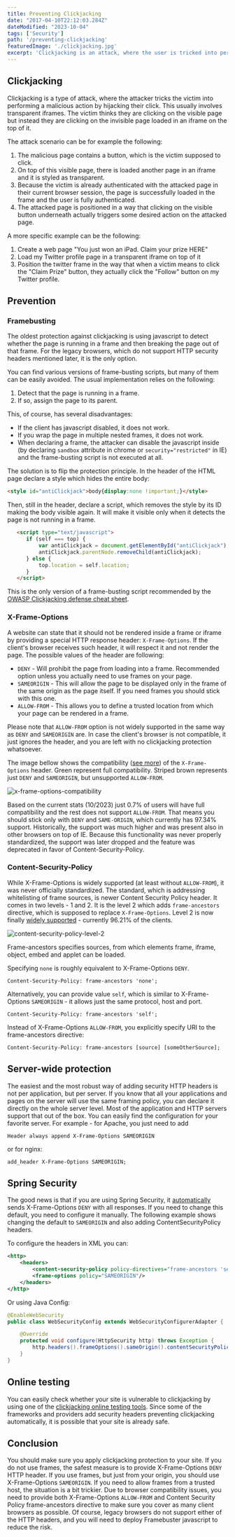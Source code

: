 ```yaml
---
title: Preventing Clickjacking
date: "2017-04-10T22:12:03.284Z"
dateModified: "2023-10-04"
tags: ['Security']
path: '/preventing-clickjacking'
featuredImage: './clickjacking.jpg'
excerpt: 'Clickjacking is an attack, where the user is tricked into performing an unwanted action by clicking on a seemingly harmless element. How to prevent it?'
---
```


<PostHeader frontmatter={props.data.mdx.frontmatter} />

## Clickjacking

Clickjacking is a type of attack, where the attacker tricks the victim into performing a malicious action by hijacking their click. This usually involves transparent iframes. The victim thinks they are clicking on the visible page but instead they are clicking on the invisible page loaded in an iframe on the top of it.

The attack scenario can be for example the following:

1.  The malicious page contains a button, which is the victim supposed to click.
2.  On top of this visible page, there is loaded another page in an iframe and it is styled as transparent.
3.  Because the victim is already authenticated with the attacked page in their current browser session, the page is successfully loaded in the frame and the user is fully authenticated.
4.  The attacked page is positioned in a way that clicking on the visible button underneath actually triggers some desired action on the attacked page.

A more specific example can be the following:

1.  Create a web page "You just won an iPad. Claim your prize HERE"
2.  Load my Twitter profile page in a transparent iframe on top of it
3.  Position the twitter frame in the way that when a victim means to click the "Claim Prize" button, they actually click the "Follow" button on my Twitter profile.

## Prevention

### Framebusting

The oldest protection against clickjacking is using javascript to detect whether the page is running in a frame and then breaking the page out of that frame. For the legacy browsers, which do not support HTTP security headers mentioned later, it is the only option.

You can find various versions of frame-busting scripts, but many of them can be easily avoided. The usual implementation relies on the following:

1.  Detect that the page is running in a frame.
2.  If so, assign the page to its parent.

This, of course, has several disadvantages:

-   If the client has javascript disabled, it does not work.
-   If you wrap the page in multiple nested frames, it does not work.
-   When declaring a frame, the attacker can disable the javascript inside (by declaring `sandbox` attribute in chrome or `security="restricted"` in IE) and the frame-busting script is not executed at all.

The solution is to flip the protection principle. In the header of the HTML page declare a style which hides the entire body:

```html
<style id="antiClickjack">body{display:none !important;}</style>
```

Then, still in the header, declare a script, which removes the style by its ID making the body visible again. It will make it visible only when it detects the page is not running in a frame.

```html
   <script type="text/javascript">
      if (self === top) {
          var antiClickjack = document.getElementById("antiClickjack");
          antiClickjack.parentNode.removeChild(antiClickjack);
      } else {
          top.location = self.location;
      }
   </script>
```

This is the only version of a frame-busting script recommended by the [OWASP Clickjacking defense cheat sheet](https://www.owasp.org/index.php/Clickjacking_Defense_Cheat_Sheet).

### X-Frame-Options

A website can state that it should not be rendered inside a frame or iframe by providing a special HTTP response header: `X-Frame-Options`. If the client\'s browser receives such header, it will respect it and not render the page. The possible values of the header are following:
-   `DENY` - Will prohibit the page from loading into a frame. Recommended option unless you actually need to use frames on your page.
-   `SAMEORIGIN` - This will allow the page to be displayed only in the frame of the same origin as the page itself. If you need frames you should stick with this one.
-   `ALLOW-FROM` - This allows you to define a trusted location from which your page can be rendered in a frame.

Please note that `ALLOW-FROM` option is not widely supported in the same way as `DENY` and `SAMEORIGIN` are. In case the client\'s browser is not compatible, it just ignores the header, and you are left with no clickjacking protection whatsoever.

The image bellow shows the compatibility ([see more](http://caniuse.com/#feat=x-frame-options)) of the `X-Frame-Options` header. Green represent full compatibility. Striped brown represents just `DENY` and `SAMEORIGIN`, but unsupported `ALLOW-FROM`.

![x-frame-options-compatibility](./X-Frame-options-compatibility.png)

Based on the current stats (10/2023) just 0.7% of users will have full compatibility and the rest does not support `ALLOW-FROM`. That means you should stick only with `DENY` and `SAME-ORIGIN`, which currently has 97.34% support. Historically, the support was much higher and was 
present also in other browsers on top of IE. Because this functionality was never properly standardized, the support was later dropped and the feature was deprecated in favor of Content-Security-Policy.

### Content-Security-Policy

While X-Frame-Options is widely supported (at least without `ALLOW-FROM`), it was never officially standardized. The standard, which is addressing whitelisting of frame sources, is newer Content Security Policy header. It comes in two levels - 1 and 2. It is the level 2 which adds `frame-ancestors` directive, which is supposed to replace `X-Frame-Options`. Level 2 is now finally [widely supported](https://caniuse.com/contentsecuritypolicy2) - currently 96.21% of the clients.

![content-security-policy-level-2](./Content-Security-Policy-Level-2.png)

Frame-ancestors specifies sources, from which elements frame, iframe, object, embed and applet can be loaded.

Specifying `none` is roughly equivalent to X-Frame-Options `DENY`.

```http
Content-Security-Policy: frame-ancestors 'none';
```

Alternatively, you can provide value `self`, which is similar to X-Frame-Options `SAMEORIGIN` - it allows just the same protocol, host and port.

```http
Content-Security-Policy: frame-ancestors 'self';
```

Instead of X-Frame-Options `ALLOW-FROM`, you explicitly specify URI to the frame-ancestors directive:

```http
Content-Security-Policy: frame-ancestors [source] [someOtherSource];
```

## Server-wide protection
The easiest and the most robust way of adding security HTTP headers is not per application, but per server. If you know that all your applications and pages on the server will use the same framing policy, you can declare it directly on the whole server level. Most of the application and HTTP servers support that out of the box. You can easily find the configuration for your favorite server. For example - for Apache, you just need to add

```
Header always append X-Frame-Options SAMEORIGIN
```

or for nginx:

```
add_header X-Frame-Options SAMEORIGIN;
```

## Spring Security

The good news is that if you are using Spring Security, it [automatically](http://docs.spring.io/spring-security/site/docs/current/reference/html/headers.html#default-security-headers) sends X-Frame-Options `DENY` with all responses. If you need to change this default, you need to configure it manually. The following example shows changing the default to `SAMEORIGIN` and also adding ContentSecurityPolicy headers.

To configure the headers in XML you can:

```xml
<http>
    <headers>
        <content-security-policy policy-directives="frame-ancestors 'self'"/>
        <frame-options policy="SAMEORIGIN"/>
    </headers>
</http>
```

Or using Java Config:

```java
@EnableWebSecurity
public class WebSecurityConfig extends WebSecurityConfigurerAdapter {

    @Override
    protected void configure(HttpSecurity http) throws Exception {
        http.headers().frameOptions().sameOrigin().contentSecurityPolicy("frame-ancestors 'self'");
    }
}
```

## Online testing
You can easily check whether your site is vulnerable to clickjacking by using one of the [clickjacking online testing tools](https://clickjacker.io/). Since some of the frameworks and providers add security headers preventing clickjacking automatically, it is possible that your site is already safe.

## Conclusion
You should make sure you apply clickjacking protection to your site. If you do not use frames, the safest measure is to provide X-Frame-Options `DENY` HTTP header. If you use frames, but just from your origin, you should use X-Frame-Options `SAMEORIGIN`. If you need to allow frames from a trusted host, the situation is a bit trickier. Due to browser compatibility issues, you need to provide both X-Frame-Options `ALLOW-FROM` and Content Security Policy frame-ancestors directive to make sure you cover as many client browsers as possible. Of course, legacy browsers do not support either of the HTTP headers, and you will need to deploy Framebuster javascript to reduce the risk.